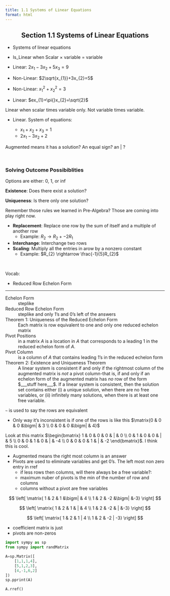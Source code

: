 ```yaml
---
title: 1.1 Systems of Linear Equations
format: html
---
```



<center>

## Section 1.1 Systems of Linear Equations 

</center>

<!-- ### 1/4/23 Week 1 Monday Notes -->

-   Systems of linear equations

-   Is_Linear when Scalar $\times$ variable $=$ variable

-   Linear: $2x_{1}-3x_{2}+5x_{3}=9$

-   Non-Linear: $2\sqrt{x_{1}}+3x_{2}=5$

-   Non-Linear: $x_{1}^{2}+x_{2}^{2}=3$

-   Linear: $ex_{1}+\pi{}x_{2}=\sqrt{2}$

Linear when scalar times variable only. Not variable times variable.

-   Linear. System of equations:

    -   $x_{1}+x_{2}+x_{3}=1$
    -   $2x_{1}-3x_{2}+2$

Augmented means it has a solution? An equal sign? an \| ?

<br>

### Solving Outcome Possibiblities

Options are either: $0$, $1$, or $\inf{}$

**Existence**: Does there exist a solution?

**Uniqueness**: Is there only one solution?

Remember those rules we learned in Pre-Algebra? Those are coming into play right now. 

- **Replacement**: Replace one row by the sum of itself and a multiple of another row
    - Example: $R_{2} \rightarrow R_{2}+-2R_{1}$
- **Interchange**: Interchange two rows
- **Scaling**: Multiply all the entries in arow by a nonzero constant
    - Example: $R_{2} \rightarrow \frac{-1}{5}R_{2}$


<br>

Vocab:

- Reduced Row Echelon Form


----



Echelon Form
: steplike

Reduced Row Echelon Form
: steplike and only 1's and 0's left of the answers

Theorem 1: Uniqueness of the Reduced Echelon Form
: Each matrix is row equivalent to one and only one reduced echelon matrix

Pivot Positions
: in a matrix *A* is a location in *A* that corresponds to a leading 1 in the reduced echelon form of *A*. 

Pivot Column
: is a column of *A* that contains leading 1's in the reduced echelon form

Theorem 2: Existence and Uniqueness Theorem
: A linear system is consistent if and only if the rightmost column of the augmented matrix is *not* a pivot column-that is, if and only if an echelon form of the augmented matrix has *no* row of the form $___stuff here___$. 
If a linear system is consistent, then the solution set contains either (i) a unique solution, when there are no free variables, or (ii) infinitely many solutions, when there is at least one free variable.



<!-- ### 1/6/23 Friday Week 1 -->

`~` is used to say the rows are equivalent

- Only way it's inconsistent is if one of the rows is like this 
$\matrix{0 & 0 & 0 &\bigm| & 3 \\ 0 & 0 & 0 &\bigm| & 4}$


Look at this matrix $\begin{bmatrix} 1 & 0 & 0 & 0 & | & 0 \\ 0 & 1 & 0 & 0 & | & 5 \\ 0 & 0 & 1 & 0 & | & -4 \\ 0 & 0 & 0 & 1 & | & -2 \end{bmatrix}$. I think this is cool.


- Augmented means the right most column is an answer
- Pivots are used to eliminate variables and get 0's. The left most non zero entry in rref
    - if less rows then columns, will there always be a free variable?: 
    - maximum nuber of pivots is the min of the number of row and columns
    - columns without a pivot are free variables

\begin{bmatrix}
  a & b & 1  &  4 \\
  c & d & -2 & -3
\end{bmatrix}


$$
\left[
\matrix{
  1 & 2 & 1 &\bigm| & 4 \\ 
  1 & 2 & -2 &\bigm| &-3}
\right]
$$

$$
\left[
\matrix{
  1 & 2 & 1 & | & 4 \\ 
  1 & 2 & -2 & | &-3}
\right]
$$

$$
\left[
\matrix{
  1 & 2 & 1  |  4 \\ 
  1 & 2 & -2  | -3}
\right]
$$


- coefficient matrix is just
- pivots are non-zeros

```python
import sympy as sp
from sympy import randMatrix
```


```python
A=sp.Matrix([
    [1,1,1,4],
    [5,1,2,3], 
    [4,-1,6,2]
])
sp.pprint(A)
```

```python
A.rref()
```